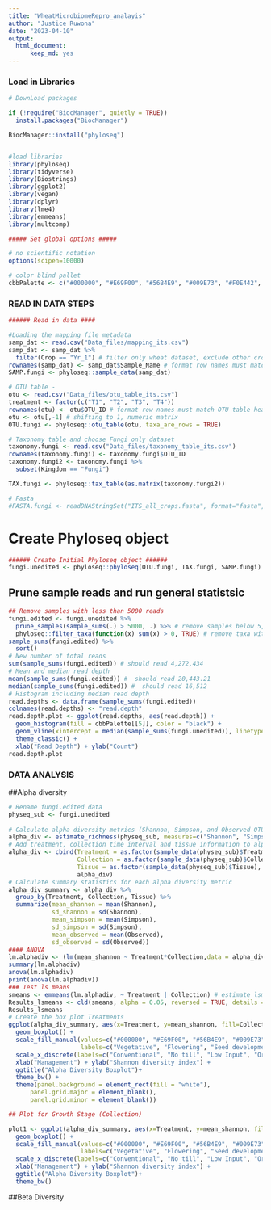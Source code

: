 ```yaml
---
title: "WheatMicrobiomeRepro_analayis"
author: "Justice Ruwona"
date: "2023-04-10"
output: 
  html_document:
      keep_md: yes
---
```

### Load in Libraries
```r
# DownLoad packages

if (!require("BiocManager", quietly = TRUE))
  install.packages("BiocManager")

BiocManager::install("phyloseq")


#load libraries
library(phyloseq)
library(tidyverse)
library(Biostrings)
library(ggplot2)
library(vegan)
library(dplyr)
library(lme4)
library(emmeans)
library(multcomp)

```
```r
##### Set global options #####

# no scientific notation
options(scipen=10000) 

# color blind pallet  
cbbPalette <- c("#000000", "#E69F00", "#56B4E9", "#009E73", "#F0E442", "#0072B2", "#D55E00", "#CC79A7")

```
### READ IN DATA STEPS
```r
###### Read in data ####

#Loading the mapping file metadata
samp_dat <- read.csv("Data_files/mapping_its.csv")
samp_dat <- samp_dat %>%
  filter(Crop == "Yr_1") # filter only wheat dataset, exclude other crops in yr2, yr3 of rotation
rownames(samp_dat) <- samp_dat$Sample_Name # format row names must match OTU table headers
SAMP.fungi <- phyloseq::sample_data(samp_dat)

# OTU table - 
otu <- read.csv("Data_files/otu_table_its.csv")
treatment <- factor(c("T1", "T2", "T3", "T4"))
rownames(otu) <- otu$OTU_ID # format row names must match OTU table headers
otu <- otu[,-1] # shifting to 1, numeric matrix
OTU.fungi <- phyloseq::otu_table(otu, taxa_are_rows = TRUE)

# Taxonomy table and choose Fungi only dataset
taxonomy.fungi <- read.csv("Data_files/taxonomy_table_its.csv")
rownames(taxonomy.fungi) <- taxonomy.fungi$OTU_ID
taxonomy.fungi2 <- taxonomy.fungi %>%
  subset(Kingdom == "Fungi")

TAX.fungi <- phyloseq::tax_table(as.matrix(taxonomy.fungi2))

# Fasta
#FASTA.fungi <- readDNAStringSet("ITS_all_crops.fasta", format="fasta", seek.first.rec=TRUE, use.names=TRUE)

```
# Create Phyloseq object 
```r
###### Create Initial Phyloseq object ######
fungi.unedited <- phyloseq::phyloseq(OTU.fungi, TAX.fungi, SAMP.fungi)


```

## Prune sample reads and run general statistsic
```r
## Remove samples with less than 5000 reads
fungi.edited <- fungi.unedited %>% 
  prune_samples(sample_sums(.) > 5000, .) %>% # remove samples below 5,000 reads
  phyloseq::filter_taxa(function(x) sum(x) > 0, TRUE) # remove taxa with less than 1 reads
sample_sums(fungi.edited) %>%
  sort()
# New number of total reads
sum(sample_sums(fungi.edited)) # should read 4,272,434
# Mean and median read depth 
mean(sample_sums(fungi.edited)) #  should read 20,443.21
median(sample_sums(fungi.edited)) #  should read 16,512
# Histogram including median read depth
read.depths <- data.frame(sample_sums(fungi.edited))
colnames(read.depths) <- "read.depth"
read.depth.plot <- ggplot(read.depths, aes(read.depth)) +
  geom_histogram(fill = cbbPalette[[5]], color = "black") + 
  geom_vline(xintercept = median(sample_sums(fungi.unedited)), linetype = "dashed") + 
  theme_classic() + 
  xlab("Read Depth") + ylab("Count")
read.depth.plot
```

### DATA ANALYSIS

##Alpha diversity
```r
# Rename fungi.edited data
physeq_sub <- fungi.unedited 
      
# Calculate alpha diversity metrics (Shannon, Simpson, and Observed OTUs) and print table
alpha_div <- estimate_richness(physeq_sub, measures=c("Shannon", "Simpson", "Observed"))
# Add treatment, collection time interval and tissue information to alpha diversity table
alpha_div <- cbind(Treatment = as.factor(sample_data(physeq_sub)$Treatment), 
                   Collection = as.factor(sample_data(physeq_sub)$Collection),
                   Tissue = as.factor(sample_data(physeq_sub)$Tissue),
                   alpha_div)
# Calculate summary statistics for each alpha diversity metric 
alpha_div_summary <- alpha_div %>%
  group_by(Treatment, Collection, Tissue) %>%
  summarize(mean_shannon = mean(Shannon), 
            sd_shannon = sd(Shannon), 
            mean_simpson = mean(Simpson), 
            sd_simpson = sd(Simpson), 
            mean_observed = mean(Observed), 
            sd_observed = sd(Observed))
#### ANOVA
lm.alphadiv <- (lm(mean_shannon ~ Treatment*Collection,data = alpha_div_summary))
summary(lm.alphadiv)
anova(lm.alphadiv)
print(anova(lm.alphadiv))
### Test ls means
smeans <- emmeans(lm.alphadiv, ~ Treatment | Collection) # estimate lsmeans of Treatment within Collection
Results_lsmeans <- cld(smeans, alpha = 0.05, reversed = TRUE, details = TRUE) # contrast with Tukey adjustment
Results_lsmeans
# Create the box plot Treatments
ggplot(alpha_div_summary, aes(x=Treatment, y=mean_shannon, fill=Collection)) + 
  geom_boxplot() +
  scale_fill_manual(values=c("#000000", "#E69F00", "#56B4E9", "#009E73", "#F0E442", "#0072B2", "#D55E00", "#CC79A7"),
                    labels=c("Vegetative", "Flowering", "Seed development")) +
  scale_x_discrete(labels=c("Conventional", "No till", "Low Input", "Organic")) +
  xlab("Management") + ylab("Shannon diversity index") +
  ggtitle("Alpha Diversity Boxplot")+
  theme_bw() +
  theme(panel.background = element_rect(fill = "white"),
      panel.grid.major = element_blank(),
      panel.grid.minor = element_blank())

## Plot for Growth Stage (Collection)

plot1 <- ggplot(alpha_div_summary, aes(x=Treatment, y=mean_shannon, fill= Tissue)) + 
  geom_boxplot() +
  scale_fill_manual(values=c("#000000", "#E69F00", "#56B4E9", "#009E73", "#F0E442", "#0072B2", "#D55E00", "#CC79A7"),
                    labels=c("Vegetative", "Flowering", "Seed development")) +
  scale_x_discrete(labels=c("Conventional", "No till", "Low Input", "Organic")) +
  xlab("Management") + ylab("Shannon diversity index") +
  ggtitle("Alpha Diversity Boxplot")+
  theme_bw()
```

##Beta Diversity
```r

```


